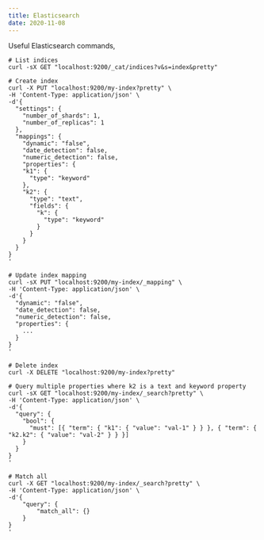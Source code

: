 ```yaml
---
title: Elasticsearch
date: 2020-11-08
---
```


Useful Elasticsearch commands,


```shell
# List indices
curl -sX GET "localhost:9200/_cat/indices?v&s=index&pretty"

# Create index
curl -X PUT "localhost:9200/my-index?pretty" \
-H 'Content-Type: application/json' \
-d'{
  "settings": {
    "number_of_shards": 1,
    "number_of_replicas": 1
  },
  "mappings": {
    "dynamic": "false",
    "date_detection": false,
    "numeric_detection": false,
    "properties": {
    "k1": {
      "type": "keyword"
    },
    "k2": {
      "type": "text",
      "fields": {
        "k": {
          "type": "keyword"
        }
      }
    }
  }
}
'

# Update index mapping
curl -sX PUT "localhost:9200/my-index/_mapping" \
-H 'Content-Type: application/json' \
-d'{
  "dynamic": "false",
  "date_detection": false,
  "numeric_detection": false,
  "properties": {
    ...
  }
}
'

# Delete index
curl -X DELETE "localhost:9200/my-index?pretty"

# Query multiple properties where k2 is a text and keyword property
curl -sX GET "localhost:9200/my-index/_search?pretty" \
-H 'Content-Type: application/json' \
-d'{
  "query": {
    "bool": {
      "must": [{ "term": { "k1": { "value": "val-1" } } }, { "term": { "k2.k2": { "value": "val-2" } } }]
    }
  }
}
'

# Match all
curl -X GET "localhost:9200/my-index/_search?pretty" \
-H 'Content-Type: application/json' \
-d'{
    "query": {
        "match_all": {}
    }
}
'
```
